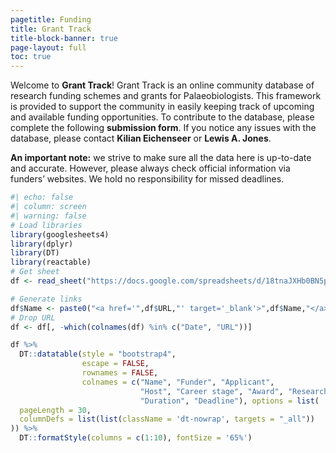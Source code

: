 ```yaml
---
pagetitle: Funding
title: Grant Track
title-block-banner: true
page-layout: full
toc: true
---
```


::: justify
Welcome to **Grant Track**! Grant Track is an online community database of research funding schemes and grants for Palaeobiologists. This framework is provided to support the community in easily keeping track of upcoming and available funding opportunities. To contribute to the database, please complete the following <a href="./form/grant.qmd" style="text-decoration: none" target="_blank">**submission form**</a>. If you notice any issues with the database, please contact <a href="mailto:kilian.eichenseer@gmail.com" style="text-decoration: none" target="_blank">**Kilian Eichenseer**</a> or <a href="mailto:LewisA.Jones@outlook.com" style="text-decoration: none" target="_blank">**Lewis A. Jones**</a>.

**An important note:** we strive to make sure all the data here is up-to-date and accurate. However, please always check official information via funders' websites. We hold no responsibility for missed deadlines.
:::

```r
#| echo: false
#| column: screen
#| warning: false
# Load libraries
library(googlesheets4)
library(dplyr)
library(DT)
library(reactable)
# Get sheet
df <- read_sheet("https://docs.google.com/spreadsheets/d/18tnaJXHb0BN5pjWm_6dtMUjb-Oijva0HdbXZJpx6EFA/edit?usp=sharing")

# Generate links
df$Name <- paste0("<a href='",df$URL,"' target='_blank'>",df$Name,"</a>")
# Drop URL
df <- df[, -which(colnames(df) %in% c("Date", "URL"))]

df %>%
  DT::datatable(style = "bootstrap4", 
                escape = FALSE, 
                rownames = FALSE,
                colnames = c("Name", "Funder", "Applicant",
                             "Host", "Career stage", "Award", "Research costs",
                             "Duration", "Deadline"), options = list(
  pageLength = 30, 
  columnDefs = list(list(className = 'dt-nowrap', targets = "_all"))
)) %>%
  DT::formatStyle(columns = c(1:10), fontSize = '65%')
```
